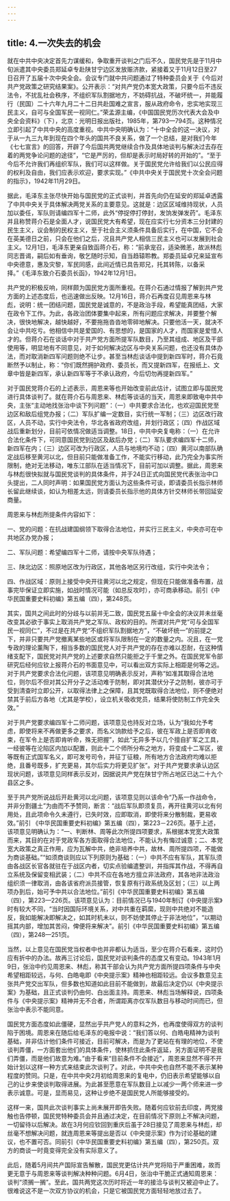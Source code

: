 ```yaml
---
---
---
```

title: 4.一次失去的机会
---



就在中共中央决定首先力谋缓和，争取重开谈判之门后不久，国民党先是于11月中旬派遣其中央委员郑延卓专赴陕甘宁边区发放赈济款，紧接着又于11月12日至27日召开了五届十次中央全会。会议专门就中共问题通过了特种委员会关于《今后对共产党政策之研究结果案》。公开表示：“对共产党仍本宽大政策，只要今后不违反法令，不扰乱社会秩序，不组织军队割据地方，不妨碍抗战，不破坏统一，并能履行（民国）二十六年九月二十二日共赴国难之宣言，服从政府命令，忠实地实现三民主义，自可与全国军民一视同仁。”荣孟源主编，《中国国民党历次代表大会及中央全会资料》（下），北京：光明日报出版社，1985年，第793—794页。这种情况立即引起了中共中央的高度重视。中共中央明确认为：“十中全会的这一决议，对于从一九三九年到现在四个年头的国共不良关系，做了一个总结，是对我们今年《七七宣言》的回答，开辟了今后国共两党继续合作及具体地谈判与解决过去存在着的两党争论问题的途径”，“它是严厉的，但却是表示时局好转的开始的”。“至于今后不允许我们再组织军队，我们可以这样做。关于国民党允许给我们以公民应得的权利及自由，我们应表示欢迎，要求实现。”《中共中央关于国民党十次全会问题的指示》，1942年11月29日。

据此，毛泽东主张尽快开始与国民党的正式谈判，并首先向仍在延安的郑延卓透露了中共中央关于具体解决两党关系的主要意见。这就是：边区区域维持现状，人员加以委任，军队则请编四军十二师，此外“停捉停打停封，发饷发弹发药”。毛泽东并且称赞蒋介石是全面人才，说国民党大有希望，现在应实行七分资本三分封建的民生主义，议会制的民权主义，至于社会主义须条件具备后实行，在中国，它不会在英美德日之前，只会在他们之后，况且共产党人相信三民主义也可以发展到社会主义。12月1日，毛泽东更亲自致函蒋介石，称：“前承宠召，适染微恙，故派林彪同志晋谒，嗣后如有垂询，敬乞随时示知，自当趋辕聆教。郑委员延卓兄来延宣布中央德意，惠及灾黎，军民同感，此间近情已具告郑兄，托其转陈，以备采择。”《毛泽东致介石委员长函》，1942年12月1日。

共产党的积极反响，同样颇为国民党方面所重视。在蒋介石通过情报了解到共产党方面的上述态度后，也迅速做出反映。12月16日，蒋介石再度召见周恩来与林彪，说明：统一团结问题，国民党是诚意的，不是政治手段，希望能真团结，大家在政令下工作。为此，各政治团体要集中起来，所有问题应求解决，并要整个解决，很快地解决，越快越好，不要拖拖沓沓地零碎地解决。只要他活一天，就决不会让中共吃亏。他相信中共是爱国的、有思想的，是国家的人才，而国家是爱惜人才的。但蒋介石在谈话中对于共产党方面所提军队数目，乃至其组成、地区及干部使用等，明显地有不同意见，对于如何解决边区与中央关系问题，也还没有具体办法，而对取消新四军问题则绝不让步。甚至当林彪谈话中提到新四军时，蒋介石竟断然予以制止，称：“你们既然拥护政府、委员长，而又提新四军，在报纸上、文章中皆是新四军，承认新四军等于不承认政府，今后切勿再提新四军。”

对于国民党蒋介石的上述表示，周恩来等也开始改变前此估计，试图立即与国民党进行具体谈判了。就在蒋介石与周恩来、林彪等谈话的当天，周恩来即致电中共中央，主张“主动地找张治中谈下列问题”：（一）中共要求合法化，也欢迎国民党至边区和敌后组党办报；（二）军队扩编一定数目，实行统一军制；（三）边区改行政区，人员不动，实行中央法令，华北各省政府改组，并划行政区；（四）作战区域战后重新划分，目前可依情况做适当调整。18日，中共中央复电称：（一）在允许合法化条件下，可同意国民党到边区及敌后办党；（二）军队要求编四军十二师，新四军在内；（三）边区可改为行政区，人员与地境均不动；（四）黄河以南部队确定战后移至黄河以北，但目前只能做准备工作，不能实行移动，此乃完全为事实所限制，绝对无法移动，唯东江部队在适当情况下，目前可加以调整。据此，周恩来与林彪很快拟就与国民党谈判的具体条件，并于24日正式向国民党代表张治中口头提出，二人同时声明：如果国民党方面认为这些条件可谈，即请委员长指示林师长留此继续谈，如认为相差太远，则请委员长指示他的具体方针交林师长带回延安商量。

周恩来与林彪所提条件内容如下：

一、党的问题：在抗战建国纲领下取得合法地位，并实行三民主义，中央亦可在中共地区办党办报；

二、军队问题：希望编四军十二师，请按中央军队待遇；

三、陕北边区：照原地区改为行政区，其他各地区另行改组，实行中央法令；

四、作战区域：原则上接受中央开往黄河以北之规定，但现在只能做准备布置，战事完毕保证立即实施，如战时情况可能（如总反攻时），亦可商承移动。前引《中华民国重要史料初编》第五编（四），第248页。

其实，国共之间此时的分歧与以前并无二致，国民党五届十中全会的决议并未丝毫改变其必欲于事实上取消共产党之军队、政权的目的。所谓对共产党“可与全国军民一视同仁”，不过是在共产党“不组织军队割据地方”，“不破坏统一”的前提之下，并非只要共产党撤离某些地区或将军队限制在一定的数量之内。况且，在一党专政的理论薰陶下，相当多数的国民党人对于共产党的存在亦难以忍耐，在这种情绪支配下，国民党对共产党的上述要求自然只能拒之于千里之外。在国民党军令部研究后经何应钦上报蒋介石的书面意见中，可以看出双方实际上相距是何等之远。对于共产党要求合法化问题，该项意见明确表示反对，声称“如准其取得合法地位，则尔后不但对其公开分子之活动难于防制，即对其潜伏分子之防制，彼亦可于受到清查时立即公开，以取得法律上之保障，且其党既取得合法地位，则不便绝对禁其于前后方各地（尤其是学校），设立机关吸收党员，结果将使防制工作完全失效。”

对于共产党要求编四军十二师问题，该项意见也持反对立场，认为“我如允予考虑，即使将来不再做更多之要求，而名义饷款给予之后，彼在军政上是否即肯收束，在军令上是否即肯听命，殊无把握”，如此“无异多予以几个擅自扩军之工具，一经彼等在沦陷区内加以配置，则此十二个师所分布之地方，将变成十二军区，彼等既有正式国军名义，即可发号司令，并征丁征粮，所有地方合法政府均难以拒绝，且番号既多，扩充更易，其尔后实力将更见扩张”。对于共产党要求承认边区现状问题，该项意见同样表示反对，因据说共产党在陕甘宁所占地区已达二十九个县区之多。

至于共产党所说战后开赴黄河以北问题，该项意见则以该命令“乃系一作战命令，并非分割疆土”为由而不予赞同，断言：“战后军队即须复员，再开往黄河以北有何用处，且此项命令久未遵行，已失时效，应即取消，即使将来分散制裁，更易收效。”前引 《中华民国重要史料初编》第五编（四），第223－226页。基于上述，该项意见明确认为：“一、判断林、周等此次所提四项要求，系根据本党宽大政策而来，其目的在对于党政军各方面取得合法地位，不能认为有悔过诚意；二、本党宽大政策之真正作用，应为瓦解中共，绝非培养中共，故林、周所提四项，不能做为商谈基础。”“如须商谈则应以下列原则为基础：（一）中共不应有军队，其军队须由各战区长官各就驻在于战区内者，切实点验编遣整训，并指挥其作战，不得再自立系统及保留变相武装；（二）中共不应在各地方擅立非法政府，其各地非法政治组织须一律取消，由各该省府派员接管，恢复原有行政系统及区划；（三）以上两项办到后，始可予中共以合法地位。”前引《中华民国重要史料初编》第五编（四），第223—226页。该项意见认为：目前情况已与1940年制订《中央提示案》时有较大不同，“当时因国际环境关系，对中共重在羁縻，现则中共绝对不能造反，我如能解决即解决之，如其时机未以，则不妨使其停止于非法地位”，“以期动摇其内部，增加其苦闷，俾便将来解决”。前引《中华民国重要史料初编》第五编（四），第248—251页。

当然，以上意见在国民党当权者中也并非都认为适当，至少在蒋介石看来，这时仍应有折中的办法。故再三讨论后，国民党对谈判条件的态度又有变动。1943年1月9日，张治中约见周恩来、林彪，称其干部会认为共产党方面所提四项条件与中央希望相距较远，与何、白皓电即《中央提示案》精神也相距较远。会议多数意见主张共产党交出军队，但多数也知道如此目前不能做到，故最后决定仍以《中央提示案》为基础，且正式谈判仍由何、白出面主持。周恩来、林彪当场解释说，四项条件与《中央提示案》精神并无不合者，所谓距离亦仅军队数目与移动时间而已，但张治中表示不能同意。

国民党方面态度如此僵硬，显然出乎共产党人的意料之外，也再度使得双方的谈判陷于困境。周恩来在随后给毛泽东的电报中说：“我们答以何、白皓电精神为谈判基础，并非估计他们条件可接近，目前可解决，而是为了更站在有理的地位，不使谈判弄僵，一方面套出他们的具体条件，使林抓住此条件返延，另方面证明不是我们弄僵，而是他们故意为难。”由于看来“目前条件不会接近”，周恩来显然不得不开始计划以这样一种方式来结束此次谈判了。对此，中共中央也自然不能不表示某种程度的赞同。只是，在中共中央2月初给周恩来的复电中，仍旧表示希望能够以自己的让步来使谈判取得进展。为此甚至愿意在军队数目上以减少一两个师来进一步表示诚意。可是，显而易见，这种让步绝不是国民党人所能够接受的。

这样一来，国共此次谈判事实上尚未展开即告失败。随着何应钦前去印度，两党接触也告停顿，国民党特种委员会并且通过决定，在目前情况下原则上不解决问题，一切留待以后解决。故在3月何应钦回到重庆后虽于28日接见了周恩来与林彪，却丝毫不想解决问题，就连周恩来等提出是否以《中央提示案》作为讨论基础的建议，也不置可否。同前引《中华民国重要史料初编》第五编（四），第250页。双方的商谈一时竟变得完全没有实际意义了。

此后，随着5月间共产国际宣告解散，国民党更估计共产党将陷于严重困难，故而更无意于与周恩来等谈判解决种种问题。6月4日，张治中干脆正式通知周恩来：谈判“须搁一搁”。至此，国共两党这次历时将近一年的接洽与谈判又被迫中止了。很难说这不是一次双方协议的机会，只是它被国民党方面轻轻地放过去了。